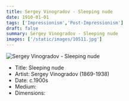 ```yaml
---
title: Sergey Vinogradov - Sleeping nude
date: 1910-01-01
tags: ['Impressionism','Post-Impressionism']
draft: false
summary: Sergey Vinogradov - Sleeping nude
images: ['/static/images/10511.jpg']
---
```


![Sergey Vinogradov - Sleeping nude](/static/images/10511.jpg)

* Title: Sleeping nude
* Artist: Sergey Vinogradov (1869-1938)
* Date: c.1900s
* Medium: 
* Dimensions: 



